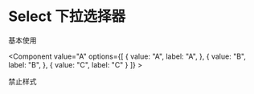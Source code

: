 
# Select 下拉选择器

基本使用

<Component value="A" options={[
  {
    value: "A",
    label: "A",
  },
  {
    value: "B",
    label: "B",
  },
  {
    value: "C",
    label: "C"
  }
]} > </Component>

禁止样式

<Component disabled > </Component>
